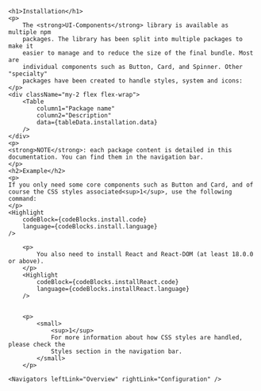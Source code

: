 

<Meta title="Getting Started/Installation" />

  <div className="prose">

    <h1>Installation</h1>
    <p>
    	The <strong>UI-Components</strong> library is available as multiple npm
    	packages. The library has been split into multiple packages to make it
    	easier to manage and to reduce the size of the final bundle. Most are
    	individual components such as Button, Card, and Spinner. Other "specialty"
    	packages have been created to handle styles, system and icons:
    </p>
    <div className="my-2 flex flex-wrap">
    	<Table
    		column1="Package name"
    		column2="Description"
    		data={tableData.installation.data}
    	/>
    </div>
    <p>
    <strong>NOTE</strong>: each package content is detailed in this
    documentation. You can find them in the navigation bar.
    </p>
    <h2>Example</h2>
    <p>
    If you only need some core components such as Button and Card, and of
    course the CSS styles associated<sup>1</sup>, use the following command:
    </p>
    <Highlight
    	codeBlock={codeBlocks.install.code}
    	language={codeBlocks.install.language}
    />

    	<p>
    		You also need to install React and React-DOM (at least 18.0.0 or above).
    	</p>
    	<Highlight
    		codeBlock={codeBlocks.installReact.code}
    		language={codeBlocks.installReact.language}
    	/>


    	<p>
    		<small>
    			<sup>1</sup>
    			For more information about how CSS styles are handled, please check the
    			Styles section in the navigation bar.
    		</small>
    	</p>

    <Navigators leftLink="Overview" rightLink="Configuration" />

  </div>
